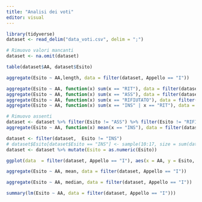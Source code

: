 ```yaml
---
title: "Analisi dei voti"
editor: visual
---
```


```r
library(tidyverse)
dataset <- read_delim("data_voti.csv", delim = ";")

# Rimuovo valori mancanti
dataset <- na.omit(dataset)

table(dataset$AA, dataset$Esito)

aggregate(Esito ~ AA,length, data = filter(dataset, Appello == "I"))

aggregate(Esito ~ AA, function(x) sum(x == "RIT"), data = filter(dataset, Appello == "I"))
aggregate(Esito ~ AA, function(x) sum(x == "ASS"), data = filter(dataset, Appello == "I"))
aggregate(Esito ~ AA, function(x) sum(x == "RIFIUTATO"), data = filter(dataset, Appello == "I"))
aggregate(Esito ~ AA, function(x) sum(x == "INS" | x == "RIT"), data = filter(dataset, Appello == "I"))

# Rimuovo assenti
dataset <- dataset %>% filter(Esito != "ASS") %>% filter(Esito != "RIFIUTATO") %>% filter(Esito != "RIT")
aggregate(Esito ~ AA, function(x) mean(x == "INS"), data = filter(dataset, Appello == "I"))
```

```r
dataset <- filter(dataset,  Esito != "INS")
# dataset$Esito[dataset$Esito == "INS"] <- sample(10:17, size = sum(dataset$Esito == "INS"), replace = T)
dataset <- dataset %>% mutate(Esito = as.numeric(Esito))

ggplot(data  = filter(dataset, Appello == "I"), aes(x = AA, y = Esito, fill = AA)) + geom_boxplot() + theme_bw() + xlab("Anno Accademico") + theme(legend.position = "none") + scale_y_continuous(breaks = 18:31)
```

```r
aggregate(Esito ~ AA, mean, data = filter(dataset, Appello == "I"))
```

```r
aggregate(Esito ~ AA, median, data = filter(dataset, Appello == "I"))
```

```r
summary(lm(Esito ~ AA, data = filter(dataset, Appello == "I")))
```
